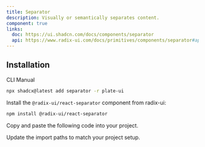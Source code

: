 ```yaml
---
title: Separator
description: Visually or semantically separates content.
component: true
links:
  doc: https://ui.shadcn.com/docs/components/separator
  api: https://www.radix-ui.com/docs/primitives/components/separator#api-reference
---
```


## Installation

<Tabs defaultValue="cli">

<TabsList>
<TabsTrigger value="cli">CLI</TabsTrigger>
<TabsTrigger value="manual">Manual</TabsTrigger>
</TabsList>
<TabsContent value="cli">

```bash
npx shadcx@latest add separator -r plate-ui
```

</TabsContent>

<TabsContent value="manual">

<Steps>

<Step>

Install the `@radix-ui/react-separator` component from radix-ui:

```bash
npm install @radix-ui/react-separator
```

</Step>

<Step>

Copy and paste the following code into your project.

</Step>

<ComponentSource name="separator" />

<Step>

Update the import paths to match your project setup.

</Step>

</Steps>

  </TabsContent>

</Tabs>
